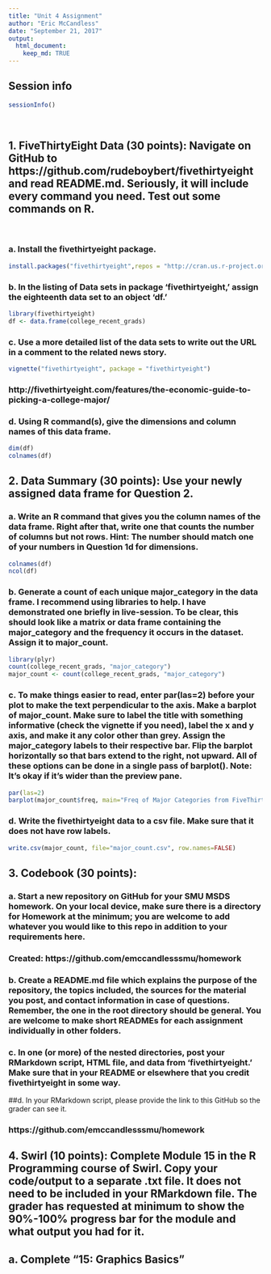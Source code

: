 ```yaml
---
title: "Unit 4 Assignment"
author: "Eric McCandless"
date: "September 21, 2017"
output: 
  html_document:
    keep_md: TRUE
---
```


## Session info
```r
sessionInfo()
```
$~$

## 1. FiveThirtyEight Data (30 points): Navigate on GitHub to https://github.com/rudeboybert/fivethirtyeight and read README.md. Seriously, it will include every command you need. Test out some commands on R.

$~$

### a. Install the fivethirtyeight package.

```r
install.packages("fivethirtyeight",repos = "http://cran.us.r-project.org")
```

### b. In the listing of Data sets in package 'fivethirtyeight,' assign the eighteenth data set to an object 'df.'

```r
library(fivethirtyeight)
df <- data.frame(college_recent_grads)
```

### c. Use a more detailed list of the data sets to write out the URL in a comment to the related news story.

```r
vignette("fivethirtyeight", package = "fivethirtyeight")
```

### http://fivethirtyeight.com/features/the-economic-guide-to-picking-a-college-major/

### d. Using R command(s), give the dimensions and column names of this data frame.

```r
dim(df)
colnames(df)
```

## 2. Data Summary (30 points): Use your newly assigned data frame for Question 2.

### a. Write an R command that gives you the column names of the data frame. Right after that, write one that counts the number of columns but not rows. Hint: The number should match one of your numbers in Question 1d for dimensions.

```r
colnames(df)
ncol(df)
```

### b. Generate a count of each unique major_category in the data frame. I recommend using libraries to help. I have demonstrated one briefly in live-session. To be clear, this should look like a matrix or data frame containing the major_category and the frequency it occurs in the dataset. Assign it to major_count.

```r
library(plyr)
count(college_recent_grads, "major_category")
major_count <- count(college_recent_grads, "major_category")
```

### c. To make things easier to read, enter par(las=2) before your plot to make the text perpendicular to the axis. Make a barplot of major_count. Make sure to label the title with something informative (check the vignette if you need), label the x and y axis, and make it any color other than grey. Assign the major_category labels to their respective bar. Flip the barplot horizontally so that bars extend to the right, not upward. All of these options can be done in a single pass of barplot(). Note: It's okay if it's wider than the preview pane.

```r
par(las=2)
barplot(major_count$freq, main="Freq of Major Categories from FiveThirtyEight Data Set: college_recent_grads", xlab="Major Categories", ylab="Frequency", names.arg=c('Agriculture & Natural Resources','Arts','Biology & Life Science','Business','Communications & Journalism','Computers & Mathematics','Education','Engineering','Health','Humanities & Liberal Arts','Industrial Arts & Consumer Services','Interdisciplinary','Law & Public Policy','Physical Sciences','Psychology & Social Work','Social Science'), horiz=TRUE, col=c("green"), xlim=c(0,30))
```

### d. Write the fivethirtyeight data to a csv file. Make sure that it does not have row labels.

```r
write.csv(major_count, file="major_count.csv", row.names=FALSE)
```

## 3. Codebook (30 points):

### a. Start a new repository on GitHub for your SMU MSDS homework. On your local device, make sure there is a directory for Homework at the minimum; you are welcome to add whatever you would like to this repo in addition to your requirements here.

### Created:  https://github.com/emccandlesssmu/homework

### b. Create a README.md file which explains the purpose of the repository, the topics included, the sources for the material you post, and contact information in case of questions. Remember, the one in the root directory should be general. You are welcome to make short READMEs for each assignment individually in other folders.

### c. In one (or more) of the nested directories, post your RMarkdown script, HTML file, and data from 'fivethirtyeight.' Make sure that in your README or elsewhere that you credit fivethirtyeight in some way.

##d. In your RMarkdown script, please provide the link to this GitHub so the grader can see it.

### https://github.com/emccandlesssmu/homework

## 4. Swirl (10 points): Complete Module 15 in the R Programming course of Swirl. Copy your code/output to a separate .txt file. It does not need to be included in your RMarkdown file. The grader has requested at minimum to show the 90%-100% progress bar for the module and what output you had for it.
## a. Complete "15: Graphics Basics"# 

